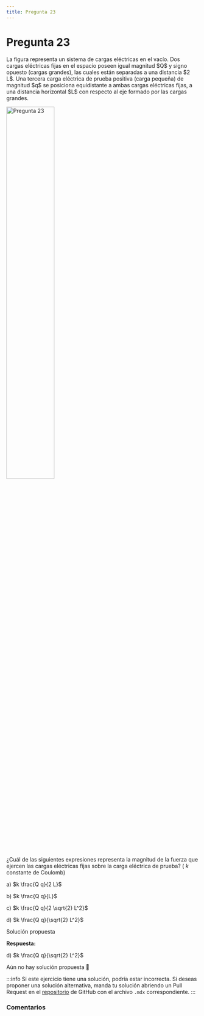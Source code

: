 ```yaml
---
title: Pregunta 23
---
```



# Pregunta 23

<div className="exercise">
La figura representa un sistema de cargas eléctricas en el vacío. Dos cargas eléctricas fijas en el espacio poseen igual magnitud $Q$ y signo opuesto (cargas grandes), las cuales están separadas a una distancia $2 L$. Una tercera carga eléctrica de prueba positiva (carga pequeña) de magnitud $q$ se posiciona equidistante a ambas cargas eléctricas fijas, a una distancia horizontal $L$ con respecto al eje formado por las cargas grandes.

<Image
  src="science/electromagnetism/exercises/2023-2/p23/image.png"
  alt="Pregunta 23"
  width="50%"
/>

¿Cuál de las siguientes expresiones representa la magnitud de la fuerza que ejercen las cargas eléctricas fijas sobre la carga eléctrica de prueba? ( $k$ constante de Coulomb)

a) $k \frac{Q q}{2 L}$

b) $k \frac{Q q}{L}$

c) $k \frac{Q q}{2 \sqrt{2} L^2}$

d) $k \frac{Q q}{\sqrt{2} L^2}$
</div>

<MDXDetails>
<summary>Solución propuesta</summary>

<div className="exercise">

**Respuesta:**

d) $k \frac{Q q}{\sqrt{2} L^2}$

Aún no hay solución propuesta 🥲
</div>

:::info
Si este ejercicio tiene una solución, podría estar incorrecta. Si deseas proponer una solución alternativa, manda tu solución abriendo
un Pull Request en el [repositorio](https://github.com/crow-rojas/apuntes-fundamentals/pulls) de GitHub con el archivo
`.mdx` correspondiente.
:::

</MDXDetails>

### Comentarios

<Disqus
  url="https://crow-rojas.github.io/apuntes-fundamentals/docs/science/electromagnetism/exercises/2023-2/p23"
  identifier="docs/science/electromagnetism/exercises/2023-2/p23"
  title="2023-2 Electricidad y Magnetismo - Pregunta 23"
/>
